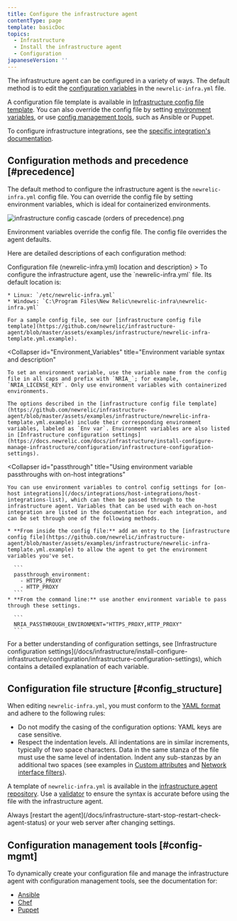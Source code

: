 ```yaml
---
title: Configure the infrastructure agent
contentType: page
template: basicDoc
topics:
  - Infrastructure
  - Install the infrastructure agent
  - Configuration
japaneseVersion: ''
---
```


The infrastructure agent can be configured in a variety of ways. The default method is to edit the [configuration variables](/docs/infrastructure/install-configure-infrastructure/configuration/infrastructure-configuration-settings) in the `newrelic-infra.yml` file.

A configuration file template is available in [Infrastructure config file template](https://github.com/newrelic/infrastructure-agent/blob/master/assets/examples/infrastructure/newrelic-infra-template.yml.example). You can also override the config file by setting [environment variables](#Environment_Variables), or use [config management tools](#config-mgmt), such as Ansible or Puppet.

To configure infrastructure integrations, see the [specific integration's documentation](/docs/infrastructure/integrations/types-integrations).

## Configuration methods and precedence [#precedence]

The default method to configure the infrastructure agent is the `newrelic-infra.yml` config file. You can override the config file by setting environment variables, which is ideal for containerized environments.

![infrastructure config cascade (orders of precedence).png](./images/infrastructure-config-cascade-%28orders-of-precedence%29.png "infrastructure config cascade (orders of precedence).png")

Environment variables override the config file. The config file overrides the agent defaults.

Here are detailed descriptions of each configuration method:

<CollapserGroup>
  <Collapser
    id="config-file"
    title={<>Configuration file (<InlineCode>newrelic-infra.yml</InlineCode>) location and description</>}
  >
    To configure the infrastructure agent, use the `newrelic-infra.yml` file. Its default location is:

    * Linux: `/etc/newrelic-infra.yml`
    * Windows: `C:\Program Files\New Relic\newrelic-infra\newrelic-infra.yml`

    For a sample config file, see our [infrastructure config file template](https://github.com/newrelic/infrastructure-agent/blob/master/assets/examples/infrastructure/newrelic-infra-template.yml.example).
  </Collapser>

  <Collapser
    id="Environment_Variables"
    title="Environment variable syntax and description"
  >
    To set an environment variable, use the variable name from the config file in all caps and prefix with `NRIA_`; for example, `NRIA_LICENSE_KEY`. Only use environment variables with containerized environments.

    The options described in the [infrastructure config file template](https://github.com/newrelic/infrastructure-agent/blob/master/assets/examples/infrastructure/newrelic-infra-template.yml.example) include their corresponding environment variables, labeled as `Env var`. Environment variables are also listed in [Infrastructure configuration settings](https://docs.newrelic.com/docs/infrastructure/install-configure-manage-infrastructure/configuration/infrastructure-configuration-settings).
  </Collapser>

  <Collapser
    id="passthrough"
    title="Using environment variable passthroughs with on-host integrations"
  >
    You can use environment variables to control config settings for [on-host integrations](/docs/integrations/host-integrations/host-integrations-list), which can then be passed through to the infrastructure agent. Variables that can be used with each on-host integration are listed in the documentation for each integration, and can be set through one of the following methods.

    * **From inside the config file:** add an entry to the [infrastructure config file](https://github.com/newrelic/infrastructure-agent/blob/master/assets/examples/infrastructure/newrelic-infra-template.yml.example) to allow the agent to get the environment variables you've set.

      ```
      passthrough_environment:
        - HTTPS_PROXY
        - HTTP_PROXY
      ```
    * **From the command line:** use another environment variable to pass through these settings.

      ```
      NRIA_PASSTHROUGH_ENVIRONMENT="HTTPS_PROXY,HTTP_PROXY"
      ```
  </Collapser>
</CollapserGroup>

<Callout variant="important">
  For a better understanding of configuration settings, see [Infrastructure configuration settings](/docs/infrastructure/install-configure-infrastructure/configuration/infrastructure-configuration-settings), which contains a detailed explanation of each variable.
</Callout>

## Configuration file structure [#config_structure]

When editing `newrelic-infra.yml`, you must conform to the [YAML format](https://en.wikipedia.org/wiki/YAML) and adhere to the following rules:

* Do not modify the casing of the configuration options: YAML keys are case sensitive.
* Respect the indentation levels. All indentations are in similar increments, typically of two space characters. Data in the same stanza of the file must use the same level of indentation. Indent any sub-stanzas by an additional two spaces (see examples in [Custom attributes](https://docs.newrelic.com/docs/infrastructure/install-configure-infrastructure/configuration/infrastructure-configuration-settings#custom-attributes) and [Network interface filters](https://docs.newrelic.com/docs/infrastructure/install-configure-infrastructure/configuration/infrastructure-configuration-settings#network-interface-filters)).

A template of `newrelic-infra.yml` is available in the [infrastructure agent repository](https://github.com/newrelic/infrastructure-agent/blob/master/assets/examples/infrastructure/newrelic-infra-template.yml.example). Use a [validator](http://www.yamllint.com/) to ensure the syntax is accurate before using the file with the infrastructure agent.

<Callout variant="important">
  Always [restart the agent](/docs/infrastructure-start-stop-restart-check-agent-status) or your web server after changing settings.
</Callout>

## Configuration management tools [#config-mgmt]

To dynamically create your configuration file and manage the infrastructure agent with configuration management tools, see the documentation for:

* [Ansible](/docs/infrastructure/new-relic-infrastructure/config-management-tools/configure-new-relic-infrastructure-using-ansible)
* [Chef](/docs/infrastructure/new-relic-infrastructure/config-management-tools/configure-new-relic-infrastructure-using-chef)
* [Puppet](/docs/infrastructure/new-relic-infrastructure/config-management-tools/configure-new-relic-infrastructure-puppet)
